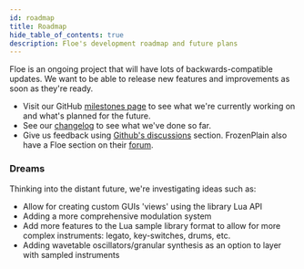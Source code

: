 ```yaml
---
id: roadmap
title: Roadmap
hide_table_of_contents: true
description: Floe's development roadmap and future plans
---
```


<!--
SPDX-FileCopyrightText: 2025 Sam Windell
SPDX-License-Identifier: MIT
-->

Floe is an ongoing project that will have lots of backwards-compatible updates. We want to be able to release new features and improvements as soon as they're ready.

- Visit our GitHub [milestones page](https://github.com/floe-audio/Floe/milestones?sort=title&direction=asc) to see what we're currently working on and what's planned for the future.
- See our [changelog](/docs/changelog) to see what we've done so far.
- Give us feedback using [Github's discussions](https://github.com/floe-audio/Floe/discussions) section. FrozenPlain also have a Floe section on their [forum](https://forum.frozenplain.com/t/floe).

### Dreams
Thinking into the distant future, we're investigating ideas such as:
- Allow for creating custom GUIs 'views' using the library Lua API
- Adding a more comprehensive modulation system
- Add more features to the Lua sample library format to allow for more complex instruments: legato, key-switches, drums, etc.
- Adding wavetable oscillators/granular synthesis as an option to layer with sampled instruments

